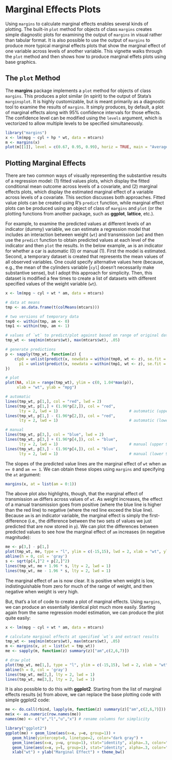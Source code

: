 <!--
%\VignetteEngine{knitr}
%\VignetteIndexEntry{Marginal Effects Plots}
-->

# Marginal Effects Plots #

Using `margins` to calculate marginal effects enables several kinds of plotting. The built-in `plot` method for objects of class `margins` creates simple diagnostic plots for examining the output of `margins` in visual rather than tabular format. It is also possible to use the output of `margins` to produce more typical marginal effects plots that show the marginal effect of one variable across levels of another variable. This vignette walks through the `plot` method and then shows how to produce marginal effets plots using base graphics.

## The `plot` Method ##

The **margins** package implements a `plot` method for objects of class `margins`. This produces a plot similar (in spirit) to the output of Stata's `marginsplot`. It is highly customizable, but is meant primarily as a diagnostic tool to examine the results of `margins`. It simply produces, by default, a plot of marginal effects along with 95% confidence intervals for those effects. The confidence level can be modified using the `levels` argument, which is vectorized to allow multiple levels to be specified simultaneously.

```r
library("margins")
x <- lm(mpg ~ cyl + hp * wt, data = mtcars)
m <- margins(x)
plot(m[[1]], level = c(0.67, 0.95, 0.99), horiz = TRUE, main = "Average Marginal Effects")
```

## Plotting Marginal Effects ##

There are two common ways of visually representing the substantive results of a regression model: (1) fitted values plots, which display the fitted conditional mean outcome across levels of a covariate, and (2) marginal effects plots, which display the estimated marginal effect of a variable across levels of a covariate. This section discusses both approaches. Fitted value plots can be created using R's `predict` function, while marginal effect plots can be produced using an object of class of `margins` and `plot` (or the plotting functions from another package, such as **ggplot**, **lattice**, etc.).

For example, to examine the predicted values at different levels of an indicator (dummy) variable, we can estimate a regression model that includes an interaction between weight (`wt`) and transmission (`am`) and then use the `predict` function to obtain predicted values at each level of the indicator and then `plot` the results. In the below example, `am` is an indicator for whether a car is automatic (0) or manual (1). First the model is estimated. Second, a temporary dataset is created that represents the mean values of all observed variables. One could specify alternative values here (because, e.g., the mean of the cylinders variable [`cyl`] doesn't necessarily make substantive sense), but I adopt this approach for simplicity. Then, this dataset is modified a few times to create a list of datasets with different specified values of the weight variable (`wt`).

```r
x <- lm(mpg ~ cyl + wt * am, data = mtcars)

# data at means
tmp <- as.data.frame(t(colMeans(mtcars)))

# two versions of temporary data
tmp0 <- within(tmp, am <- 0)
tmp1 <- within(tmp, am <- 1)

# values of `wt` to predict/plot against based on range of original data
tmp_wt <- seq(min(mtcars$wt), max(mtcars$wt), .05)

# generate predictions
p <- sapply(tmp_wt, function(z) {
    c(p0 = unlist(predict(x, newdata = within(tmp0, wt <- z), se.fit = TRUE)[1:2]),
      p1 = unlist(predict(x, newdata = within(tmp1, wt <- z), se.fit = TRUE)[1:2]))
})

# plot
plot(NA, xlim = range(tmp_wt), ylim = c(0, 1.04*max(p)), 
     xlab = "wt", ylab = "mpg")

# automatic
lines(tmp_wt, p[1,], col = "red", lwd = 2)
lines(tmp_wt, p[1,] + (1.96*p[2,]), col = "red", 
      lty = 2, lwd = 1)                               # automatic (upper 95% CI)
lines(tmp_wt, p[1,] - (1.96*p[2,]), col = "red", 
      lty = 2, lwd = 1)                               # automatic (lower 95% CI)

# manual
lines(tmp_wt, p[3,], col = "blue", lwd = 2)
lines(tmp_wt, p[3,] + (1.96*p[4,]), col = "blue", 
      lty = 2, lwd = 1)                               # manual (upper 95% CI)
lines(tmp_wt, p[3,] - (1.96*p[4,]), col = "blue", 
      lty = 2, lwd = 1)                               # manual (lower 95% CI)
```

The slopes of the predicted value lines are the marginal effect of `wt` when `am == 0` and `am == 1`. We can obtain these slopes using `margins` and specifying the `at` argument:

```r
margins(x, at = list(am = 0:1))
```

The above plot also highlights, though, that the marginal effect of transmission `am` differs across values of `wt`. As weight increases, the effect of a manual transmission goes from positive (where the blue line is higher than the red line) to negative (where the red line exceed the blue line). Because `am` is an indicator variable, the marginal effect is simply the first-difference (i.e., the difference between the two sets of values we just predicted that are now stored in `p`). We can plot the differences between predicted values to see how the marginal effect of `am` increases (in negative magnitude):

```r
me <- p[3,] - p[1,]
plot(tmp_wt, me, type = "l", ylim = c(-15,15), lwd = 2, xlab = "wt", ylab = "Marginal Effect at Means")
abline(h = 0, col = 'gray')
s <- sqrt(p[4,]^2 + p[2,]^2)
lines(tmp_wt, me + 1.96 * s, lty = 2, lwd = 1)
lines(tmp_wt, me - 1.96 * s, lty = 2, lwd = 1)
```

The marginal effect of `am` is now clear. It is positive when weight is low, indistinguishable from zero for much of the range of weight, and then negative when weight is very high.

But, that's a lot of code to create a plot of marginal effects. Using `margins`, we can produce an essentially identical plot much more easily. Starting again from the same regression model estimation, we can produce the plot quite easily:

```r
x <- lm(mpg ~ cyl + wt * am, data = mtcars)

# calculate marginal effects at specified `wt`s and extract results
tmp_wt <- seq(min(mtcars$wt), max(mtcars$wt), .05)
m <- margins(x, at = list(wt = tmp_wt))
me <- sapply(m, function(z) summary(z)["am",c(2,6,7)])

# draw plot
plot(tmp_wt, me[1,], type = "l", ylim = c(-15,15), lwd = 2, xlab = "wt", ylab = "Marginal Effect at Means")
abline(h = 0, col = 'gray')
lines(tmp_wt, me[2,], lty = 2, lwd = 1)
lines(tmp_wt, me[3,], lty = 2, lwd = 1)
```


It is also possible to do this with **ggplot2**. Starting from the list of marginal effects results (`m`) from above, we can replace the base plotting code with simple ggplot2 code:

```r
me <- do.call(rbind, lapply(m, function(z) summary(z)["am",c(2,6,7)]))
me$x <- as.numeric(row.names(me))
names(me) <- c("e","l","u","x") # rename columns for simplicity

library("ggplot2")
ggplot(me) + geom_line(aes(x=x, y=e, group=1)) + 
   geom_hline(yintercept=0, linetype=2, color="dark gray") +
   geom_line(aes(x=x, y=u, group=1), stat="identity", alpha=.3, color="black") + 
   geom_line(aes(x=x, y=l, group=1), stat="identity", alpha=.3, color="black") + 
   xlab("wt") + ylab("Marginal Effect") + theme_bw() 
```

